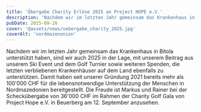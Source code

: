 ```yaml
---
title: 'Übergabe Charity Erlöse 2025 an Project HOPE e.V.'
description: 'Nachdem wir im letzten Jahr gemeinsam das Krankenhaus in Bitola unterstützt haben, sind wir auch 2025 in der Lage, mit unserem Beitrag aus unserem Ski Event und dem Golf Turnier sowie weiteren Spenden, die letzten verbliebenen Krankenhäuser auf dem Land ebenfalls zu unterstützen.'
pubDate: 2025-09-26
cover: '@assets/news/uebergabe_charity_2025.jpg'
coverAlt: 'nordmazenonien'
---
```


Nachdem wir im letzten Jahr gemeinsam das Krankenhaus in Bitola unterstützt haben, sind wir auch 2025 in der Lage, mit unserem Beitrag aus unserem Ski Event und dem Golf Turnier sowie weiteren Spenden, die letzten verbliebenen Krankenhäuser auf dem Land ebenfalls zu unterstützen. Damit haben seit unserer Gründung 2021 bereits mehr als 100'000 CHF für die lebensnotwendige Unterstützung der Menschen in Nordmazedonien bereitgestellt. Die Freude ist Markus und Rainer bei der Scheckübergabe von 36'000 CHF im Rahmen der Charity Golf Gala von Project Hope e.V. in Beuerberg am 12. September anzusehen.